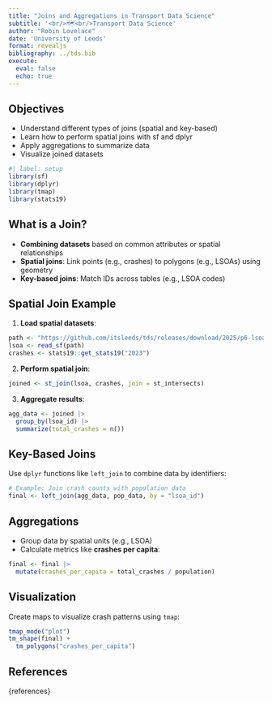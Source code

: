 ```yaml
---
title: "Joins and Aggregations in Transport Data Science"
subtitle: '<br/>🗺<br/>Transport Data Science'
author: "Robin Lovelace"
date: 'University of Leeds'
format: revealjs
bibliography: ../tds.bib
execute: 
  eval: false
  echo: true
---
```


## Objectives

- Understand different types of joins (spatial and key-based)
- Learn how to perform spatial joins with sf and dplyr
- Apply aggregations to summarize data
- Visualize joined datasets

```r
#| label: setup
library(sf)
library(dplyr)
library(tmap)
library(stats19)
```

## What is a Join?

::: incremental
- **Combining datasets** based on common attributes or spatial relationships
- **Spatial joins**: Link points (e.g., crashes) to polygons (e.g., LSOAs) using geometry
- **Key-based joins**: Match IDs across tables (e.g., LSOA codes)
:::

## Spatial Join Example

1. **Load spatial datasets**:
```r
path <- "https://github.com/itsleeds/tds/releases/download/2025/p6-lsoa_boundary_wy.geojson"
lsoa <- read_sf(path)
crashes <- stats19::get_stats19("2023")
```

2. **Perform spatial join**:
```r
joined <- st_join(lsoa, crashes, join = st_intersects)
```

3. **Aggregate results**:
```r
agg_data <- joined |>
  group_by(lsoa_id) |>
  summarize(total_crashes = n())
```

## Key-Based Joins

Use `dplyr` functions like `left_join` to combine data by identifiers:

```r
# Example: Join crash counts with population data
final <- left_join(agg_data, pop_data, by = "lsoa_id")
```

## Aggregations

- Group data by spatial units (e.g., LSOA)
- Calculate metrics like **crashes per capita**:

```r
final <- final |>
  mutate(crashes_per_capita = total_crashes / population)
```

## Visualization

Create maps to visualize crash patterns using `tmap`:

```r
tmap_mode("plot")
tm_shape(final) +
  tm_polygons("crashes_per_capita")
```

## References
{references}
